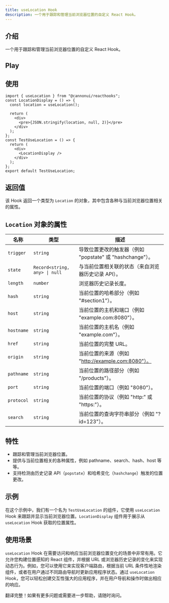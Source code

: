 ```yaml
---
title: useLocation Hook
description: 一个用于跟踪和管理当前浏览器位置的自定义 React Hook。
---
```



## 介绍

一个用于跟踪和管理当前浏览器位置的自定义 React Hook。

## Play

<div style="margin-top: 3%;">
  <UseLocation client:only />
</div>

## 使用

```tsx
import { useLocation } from "@cannonui/reacthooks";
const LocationDisplay = () => {
  const location = useLocation();

  return (
    <div>
      <pre>{JSON.stringify(location, null, 2)}</pre>
    </div>
  );
};
const TestUseLocation = () => {
  return (
    <div>
      <LocationDisplay />
    </div>
  );
};
export default TestUseLocation;
```

## 返回值

该 Hook 返回一个类型为 `Location` 的对象，其中包含各种与当前浏览器位置相关的属性。

## `Location` 对象的属性

| 名称       | 类型                          | 描述                                                      |
| ---------- | ----------------------------- | --------------------------------------------------------- |
| `trigger`  | `string`                      | 导致位置更改的触发器（例如 "popstate" 或 "hashchange"）。 |
| `state`    | `Record<string, any> \| null` | 与当前位置相关联的状态（来自浏览器历史记录 API）。        |
| `length`   | `number`                      | 浏览器历史记录长度。                                      |
| `hash`     | `string`                      | 当前位置的哈希部分（例如 "#section1"）。                  |
| `host`     | `string`                      | 当前位置的主机和端口（例如 "example.com:8080"）。         |
| `hostname` | `string`                      | 当前位置的主机名（例如 "example.com"）。                  |
| `href`     | `string`                      | 当前位置的完整 URL。                                      |
| `origin`   | `string`                      | 当前位置的来源（例如 "http://example.com:8080"）。        |
| `pathname` | `string`                      | 当前位置的路径部分（例如 "/products"）。                  |
| `port`     | `string`                      | 当前位置的端口（例如 "8080"）。                           |
| `protocol` | `string`                      | 当前位置的协议（例如 "http:" 或 "https:"）。              |
| `search`   | `string`                      | 当前位置的查询字符串部分（例如 "?id=123"）。              |

## 特性

- 跟踪和管理当前浏览器位置。
- 提供与当前位置相关的各种属性，例如 pathname、search、hash、host 等等。
- 支持检测由历史记录 API（`popstate`）和哈希变化（`hashchange`）触发的位置更改。

## 示例

在这个示例中，我们有一个名为 `TestUseLocation` 的组件，它使用 `useLocation` Hook 来跟踪并显示当前浏览器位置。`LocationDisplay` 组件用于展示从 `useLocation` Hook 获取的位置属性。

## 使用场景

`useLocation` Hook 在需要访问和响应当前浏览器位置变化的场景中非常有用。它允许您构建位置感知的 React 组件，并根据 URL 或浏览器历史记录的变化来实现动态行为。例如，您可以使用它来实现客户端路由，根据当前 URL 条件性地渲染组件，或者在用户通过不同路由导航时更新应用程序状态。通过 `useLocation` Hook，您可以轻松创建交互性强大的应用程序，并在用户导航和操作时做出相应的响应。

翻译完整！如果有更多问题或需要进一步帮助，请随时询问。

